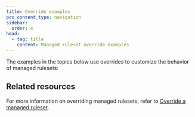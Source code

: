 ```yaml
---
title: Override examples
pcx_content_type: navigation
sidebar:
  order: 4
head:
  - tag: title
    content: Managed ruleset override examples
---
```



The examples in the topics below use overrides to customize the behavior of managed rulesets:

<DirectoryListing />

## Related resources

For more information on overriding managed rulesets, refer to [Override a managed ruleset](/ruleset-engine/managed-rulesets/override-managed-ruleset/).
